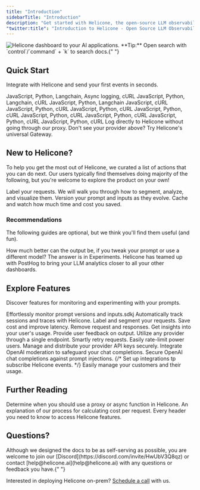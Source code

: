 ```yaml
---
title: "Introduction"
sidebarTitle: "Introduction"
description: "Get started with Helicone, the open-source LLM observability platform for developers to monitor, debug, and optimize their applications."
"twitter:title": "Introduction to Helicone - Open Source LLM Observability"
---
```


<Frame>
  <img
    src="/images/intro-dashboard.webp"
    alt="Helicone dashboard to your AI applications."
  />
</Frame>

<Note>
  **Tip:** Open search with `control`/`command` + `k` to search docs.{" "}
</Note>

## Quick Start

Integrate with Helicone and send your first events in seconds.

<CardGroup cols={3}>
  <Card title="OpenAI" href="/integrations/openai/javascript">
    JavaScript, Python, Langchain, Async logging, cURL
  </Card>
  <Card title="Azure" href="/integrations/azure/javascript">
    JavaScript, Python, Langchain, cURL
  </Card>
  <Card title="Anthropic" href="/integrations/anthropic/javascript">
    JavaScript, Python, Langchain
  </Card>
  <Card title="Gemini" href="/integrations/gemini/api/javascript">
    JavaScript, cURL
  </Card>
  <Card title="Anyscale" href="/getting-started/integration-method/anyscale">
    JavaScript, Python, cURL
  </Card>
  <Card title="Together AI" href="/getting-started/integration-method/together">
    JavaScript, Python, cURL
  </Card>
  <Card
    title="Hyperbolic"
    href="/getting-started/integration-method/hyperbolic"
  >
    JavaScript, Python, cURL
  </Card>
  <Card title="Groq" href="/integrations/groq/javascript">
    JavaScript, Python, cURL
  </Card>
  <Card title="Deepinfra" href="/getting-started/integration-method/deepinfra">
    JavaScript, Python, cURL
  </Card>
  <Card
    title="OpenRouter"
    href="/getting-started/integration-method/openrouter"
  >
    JavaScript, Python, cURL
  </Card>
  <Card title="LiteLLM" href="/getting-started/integration-method/litellm">
    JavaScript, Python, cURL
  </Card>
  <Card
    title="OpenLLMetry"
    href="/getting-started/integration-method/openllmetry"
  >
    Log directly to Helicone without going through our proxy.
  </Card>
  <Card
    title="Gateway"
    href="/getting-started/integration-method/gateway"
    icon="flag"
  >
    Don't see your provider above? Try Helicone's universal Gateway.
  </Card>
</CardGroup>

## New to Helicone?

To help you get the most out of Helicone, we curated a list of actions that you can do next. Our users typically find themselves doing majority of the following, but you're welcome to explore the product on your own!

<CardGroup cols={1}>
  <Card
    title="Add a custom property"
    href="/features/advanced-usage/custom-properties"
    icon="square-1"
  >
    Label your requests. We will walk you through how to segment, analyze, and
    visualize them.
  </Card>
  <Card
    title="Create your first prompt"
    href="/features/prompts"
    icon="square-2"
  >
    Version your prompt and inputs as they evolve.
  </Card>
  <Card
    title="Cache responses"
    href="/features/advanced-usage/caching"
    icon="square-3"
  >
    Cache and watch how much time and cost you saved.
  </Card>
</CardGroup>

### Recommendations

The following guides are optional, but we think you'll find them useful (and fun).

<CardGroup cols={2}>
  <Card
    title="Run an experiment"
    href="/use-cases/experiments"
    icon="star-christmas"
  >
    How much better can the output be, if you tweak your prompt or use a
    different model? The answer is in Experiments.
  </Card>
  <Card
    title="Bring it to PostHog"
    href="/getting-started/integration-method/posthog"
    icon="star-christmas"
  >
    Helicone has teamed up with PostHog to bring your LLM analytics closer to
    all your other dashboards.
  </Card>
</CardGroup>

## Explore Features

Discover features for monitoring and experimenting with your prompts.

<CardGroup cols={3}>
  <Card
    title="Prompts (Beta)"
    href="/features/prompts"
    icon="square-terminal"
  >
    Effortlessly monitor prompt versions and inputs.sdkj
  </Card>
  <Card
    title="Sessions"
    href="/features/sessions"
    icon="rectangle-history"
  >
    Automatically track sessions and traces with Helicone.
  </Card>
  <Card
    title="Custom Properties"
    href="/features/advanced-usage/custom-properties"
    icon="tag"
  >
    Label and segment your requests.
  </Card>
  <Card
    title="Caching"
    href="/features/advanced-usage/caching"
    icon="database"
  >
    Save cost and improve latency.
  </Card>
  <Card
    title="Omit Logs"
    href="/features/advanced-usage/omit-logs"
    icon="square-minus"
  >
    Remove request and responses.
  </Card>
  <Card
    title="User Metrics"
    href="/features/advanced-usage/user-metrics"
    icon="chart-user"
  >
    Get insights into your user's usage.
  </Card>
  <Card
    title="Feedback"
    href="/features/advanced-usage/feedback"
    icon="thumbs-up"
  >
    Provide user feedback on output.
  </Card>
  <Card
    title="Gateway Fallback (Beta)"
    href="/getting-started/integration-method/gateway-fallbacks"
    icon="diagram-next"
  >
    Utilize any provider through a single endpoint.
  </Card>
  <Card
    title="Retries"
    href="/features/advanced-usage/retries"
    icon="repeat"
  >
    Smartly retry requests.
  </Card>
  <Card
    title="Rate Limiting"
    href="/features/advanced-usage/custom-rate-limits"
    icon="user-minus"
  >
    Easily rate-limit power users.
  </Card>
  <Card
    title="Key Vault"
    href="/features/advanced-usage/vault"
    icon="key"
  >
    Manage and distribute your provider API keys securely.
  </Card>
  <Card
    title="Moderation Integration"
    href="/features/advanced-usage/moderations"
    icon="eye"
  >
    Integrate OpenAI moderation to safeguard your chat completions.
  </Card>
  <Card
    title="LLM Security"
    href="/features/advanced-usage/llm-security"
    icon="shield-check"
  >
    Secure OpenAI chat completions against prompt injections.
  </Card>
  {/* <Card
    title="Webhooks"
    href="/features/Webhooks"
    icon="webhook"
  >
    Set up integrations tp subscribe Helicone events.
  </Card> */}
  <Card
    title="Customer Portal"
    href="/features/customer-portal"
    icon="chart-tree-map"
  >
    Easily manage your customers and their usage.
  </Card>

</CardGroup>

## Further Reading

<CardGroup cols={3}>
  <Card title="Proxy or Async?" href="/getting-started/proxy-vs-async">
    Determine when you should use a proxy or async function in Helicone.
  </Card>
  <Card title="How We Calculate Costs" href="/faq/how-we-calculate-cost">
    An explanation of our process for calculating cost per request.
  </Card>
  <Card
    title="Understanding Helicone Headers"
    href="/helicone-headers/header-directory"
  >
    Every header you need to know to access Helicone features.
  </Card>
</CardGroup>

## Questions?

<Check>
  Although we designed the docs to be as self-serving as possible, you are
  welcome to join our [Discord](https://discord.com/invite/HwUbV3Q8qz) or
  contact [help@helicone.ai](help@helicone.ai) with any questions or feedback
  you have.{" "}
</Check>

Interested in deploying Helicone on-prem? [Schedule a call](https://www.helicone.ai/contact) with us.
